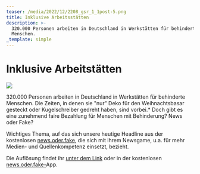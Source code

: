 ```yaml
---
teaser: /media/2022/12/2208_gsr_1_1post-5.png
title: Inklusive Arbeitsstätten
description: >-
  320.000 Personen arbeiten in Deutschland in Werkstätten für behinderte
  Menschen.
_template: simple
---
```


# Inklusive Arbeitstätten

![](/media/2022/12/2208_gsr_1_1post-5.png)

320.000 Personen arbeiten in Deutschland in Werkstätten für behinderte Menschen. Die Zeiten, in denen sie "nur" Deko für den Weihnachtsbasar gesteckt oder Kugelschreiber gedreht haben, sind vorbei.\* Doch gibt es eine zunehmend faire Bezahlung für Menschen mit Behinderung? News oder Fake?

Wichtiges Thema, auf das sich unsere heutige Headline aus der kostenlosen [news.oder.fake](https://www.facebook.com/newsoderfake?__cft__%5B0%5D=AZUAXauvYDfnC3HNWypMwbdPcwpIKu3PYQAlUu9l62r9Eus12VUoG_DMGfQfaYyBnidqg2YPzycFWvvtScFun1kIid38Fuvb1o3j1hcOHhON4oQ28D5qewqHDOuRpCVLCklk3ibbtbSP65H12che8L7LbIT9m7nkvDKpKGDYDs-CACiEmTOph2G6liAKZD-9x_u_kFSMGrWpwQ8VvFbgqZEl&__tn__=-%5DK-R), die sich mit ihrem Newsgame, u.a. für mehr Medien- und Quellenkompetenz einsetzt, bezieht.

Die Auflösung findet ihr [unter dem Link](https://headline.newsoderfake.de/bezahlung-menschen-mit-behinderung-CezndQ) oder in der kostenlosen [news.oder.fake-](https://newsoderfake.de/)App.
